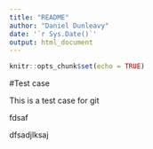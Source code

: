```yaml
---
title: "README"
author: "Daniel Dunleavy"
date: '`r Sys.Date()`'
output: html_document
---
```


```r
knitr::opts_chunk$set(echo = TRUE)
```

#Test case

This is a test case for git

fdsaf

dfsadjlksaj